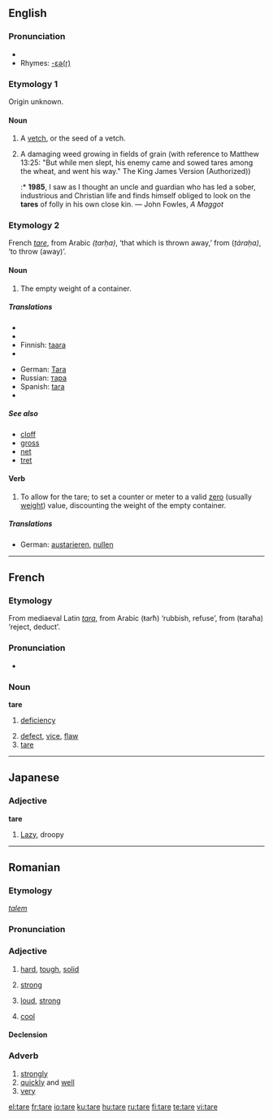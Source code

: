 ==English==
{{wikipedia|dab=tare}}

===Pronunciation===
* {{IPA|/tɛ:/}}
* Rhymes: [[Rhymes:English:-ɛə(r)|-ɛə(r)]]

===Etymology 1===
Origin unknown.

====Noun====
{{en-noun}}

# {{rare}} A [[vetch]], or the seed of a vetch.
# {{rare}} A damaging weed growing in fields of grain (with reference to Matthew 13:25: "But while men slept, his enemy came and sowed tares among the wheat, and went his way." The King James Version (Authorized))
#:* '''1985''', I saw as I thought an uncle and guardian who has led a sober, industrious and Christian life and finds himself obliged to look on the '''tares''' of folly in his own close kin. — John Fowles, ''A Maggot''

===Etymology 2===
French ''[[tare#French|tare]]'', from Arabic {{Arab|[[طرحة]]}} ''(ṭarḥa)'', ‘that which is thrown away,’ from {{Arab|[[طرح]]}} (''ṭáraḥa)'', ‘to throw (away)’.
{{wikipedia|tare weight}}

====Noun====
{{en-noun}}

# The empty weight of a container.

=====Translations=====
{{trans-top}}
* {{trreq|Chinese}}
* {{trreq|Dutch}}
* Finnish: [[taara]]
* {{trreq|French}}
{{trans-mid}}
* German: [[Tara]] {{n}}
* Russian: [[тара]] {{n}}
* Spanish: [[tara]] {{f}}
* {{trreq|Swedish}}
{{trans-bottom}}

=====See also=====
* [[cloff]]
* [[gross]]
* [[net]]
* [[tret]]

====Verb====
{{en-verb|tar|ing}}

# To allow for the tare; to set a counter or meter to a valid [[zero]] (usually [[weight]]) value, discounting the weight of the empty container.

=====Translations=====
* German: [[austarieren]], [[nullen]]

----

==French==

===Etymology===
From mediaeval Latin ''[[tara]]'', from Arabic {{Arab|[[طرح]]}} (ŧarħ) ‘rubbish, refuse’, from {{Arab|[[طرح]]}} (ŧaraħa) ‘reject, deduct’.

===Pronunciation===
* {{IPA|/taʀ/}}

===Noun===
'''tare''' {{f}}

# {{archaic|lang=fr}} [[deficiency]]
# [[defect]], [[vice]], [[flaw]]
# [[tare#English|tare]]

----

==Japanese==

===Adjective===
'''tare'''

# [[lazy|Lazy]], droopy

----

==Romanian==

===Etymology===
{{L.|ro}} ''[[talem]]''

===Pronunciation===
{{IPA|['ta.re]|lang=ro}}

===Adjective===
{{ro-adj|2}}

# {{context|of a material}} [[hard]], [[tough]], [[solid]]
# {{context|of a person}} [[strong]]
# {{context|of a voice}} [[loud]], [[strong]]
# {{colloquial|lang=ro}} [[cool]]

====Declension====
{{ro-adj-2-e|tar}}

===Adverb===
{{ro-adv}}

# [[strongly]]
# [[quickly]] and [[well]]
# [[very]]

[[el:tare]]
[[fr:tare]]
[[io:tare]]
[[ku:tare]]
[[hu:tare]]
[[ru:tare]]
[[fi:tare]]
[[te:tare]]
[[vi:tare]]